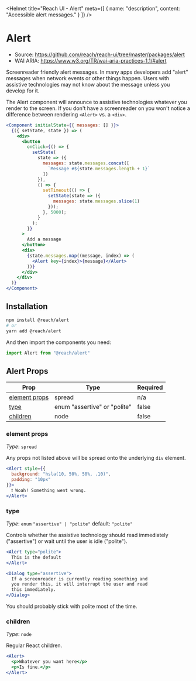 
<Helmet
  title="Reach UI - Alert"
  meta={[
    {
      name: "description",
      content: "Accessible alert messages."
    }
  ]}
/>

# Alert

- Source: https://github.com/reach/reach-ui/tree/master/packages/alert
- WAI ARIA: https://www.w3.org/TR/wai-aria-practices-1.1/#alert

Screenreader friendly alert messages. In many apps developers add "alert" messages when network events or other things happen. Users with assistive technologies may not know about the message unless you develop for it.

The Alert component will announce to assistive technologies whatever you render to the screen. If you don't have a screenreader on you won't notice a difference between rendering `<Alert>` vs. a `<div>`.

```.jsx
<Component initialState={{ messages: [] }}>
  {({ setState, state }) => (
    <div>
      <button
        onClick={() => {
          setState(
            state => ({
              messages: state.messages.concat([
                `Message #${state.messages.length + 1}`
              ])
            }),
            () => {
              setTimeout(() => {
                setState(state => ({
                  messages: state.messages.slice(1)
                }));
              }, 5000);
            }
          );
        }}
      >
        Add a message
      </button>
      <div>
        {state.messages.map((message, index) => (
          <Alert key={index}>{message}</Alert>
        ))}
      </div>
    </div>
  )}
</Component>
```

## Installation

```bash
npm install @reach/alert
# or
yarn add @reach/alert
```

And then import the components you need:

```js
import Alert from "@reach/alert"
```

## Alert Props

| Prop                            | Type                        | Required |
| ------------------------------- | --------------------------- | -------- |
| [element props](#element-props) | spread                      | n/a      |
| [type](#type)                   | enum "assertive" or "polite"| false    |
| [children](#children)           | node                        | false    |

### element props

*Type*: `spread`

Any props not listed above will be spread onto the underlying `div` element.

```.jsx
<Alert style={{
  background: "hsla(10, 50%, 50%, .10)",
  padding: "10px"
}}>
  ❗️ Woah! Something went wrong.
</Alert>
```

### type

*Type*: `enum` `"assertive" | "polite"` default: `"polite"`

Controls whether the assistive technology should read immediately ("assertive") or wait until the user is idle ("polite").

```jsx
<Alert type="polite">
  This is the default
</Alert>

<Dialog type="assertive">
  If a screenreader is currently reading something and
  you render this, it will interrupt the user and read
  this immediately.
</Dialog>
```

You should probably stick with polite most of the time.

### children

*Type*: `node`

Regular React children.

```.jsx
<Alert>
  <p>Whatever you want here</p>
  <p>Is fine.</p>
</Alert>
```
